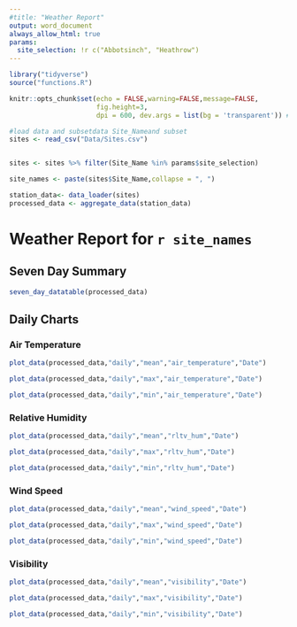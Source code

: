 ```yaml
---
#title: "Weather Report"
output: word_document
always_allow_html: true
params:
  site_selection: !r c("Abbotsinch", "Heathrow")
---
```


```r

library("tidyverse")
source("functions.R")

knitr::opts_chunk$set(echo = FALSE,warning=FALSE,message=FALSE,
                      fig.height=3,
                      dpi = 600, dev.args = list(bg = 'transparent')) #don't show code

#load data and subsetdata Site_Nameand subset
sites <- read_csv("Data/Sites.csv")


sites <- sites %>% filter(Site_Name %in% params$site_selection)

site_names <- paste(sites$Site_Name,collapse = ", ")

station_data<- data_loader(sites)
processed_data <- aggregate_data(station_data)

```

# Weather Report for `r site_names`

## Seven Day Summary

```r

seven_day_datatable(processed_data)
```

## Daily Charts

### Air Temperature

```r
plot_data(processed_data,"daily","mean","air_temperature","Date")

```

```r
plot_data(processed_data,"daily","max","air_temperature","Date")
```

```r
plot_data(processed_data,"daily","min","air_temperature","Date")
```

### Relative Humidity

```r
plot_data(processed_data,"daily","mean","rltv_hum","Date")
```

```r
plot_data(processed_data,"daily","max","rltv_hum","Date")
```

```r
plot_data(processed_data,"daily","min","rltv_hum","Date")
```

### Wind Speed

```r
plot_data(processed_data,"daily","mean","wind_speed","Date")
```

```r
plot_data(processed_data,"daily","max","wind_speed","Date")
```

```r
plot_data(processed_data,"daily","min","wind_speed","Date")
```

### Visibility

```r
plot_data(processed_data,"daily","mean","visibility","Date")
```

```r
plot_data(processed_data,"daily","max","visibility","Date")
```

```r
plot_data(processed_data,"daily","min","visibility","Date")
```
